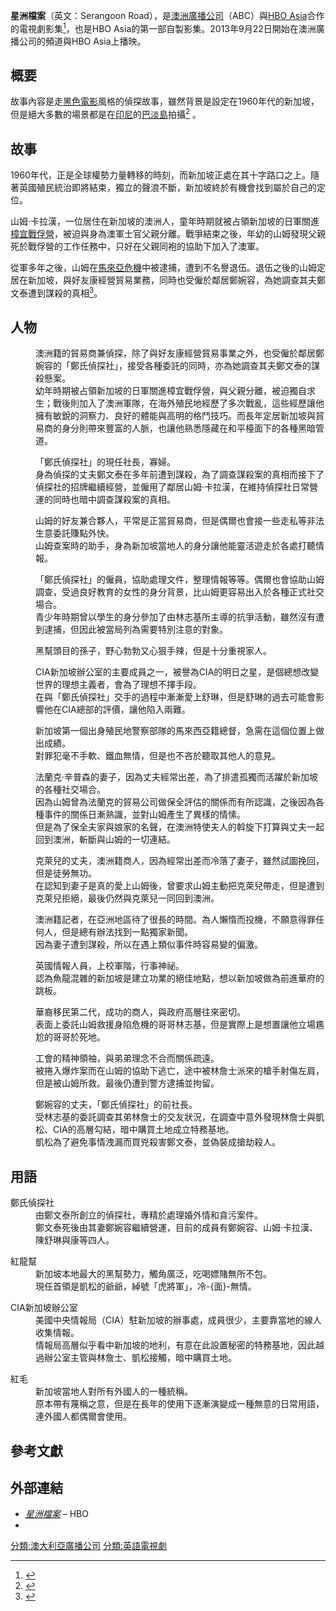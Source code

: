 {{Refimprove|time=2014-10-25T14:40:52+00:00}}
{{Infobox television
| show_name = 星洲檔案
| image =
| caption =
| show_name_2 =
| genre = [[時代劇|時代劇]]<br>[[黑色電影|黑色電影]]
| creator = 
| writer =Paul D. Barron
| director = Peter Andrikidis <br> Tony Tilse
| creative_director =
| developer =
| presenter =
| starring = [[Don_Hany|Don Hany]]<br>[[陳冲_(演員)|陳冲]]<br>{{le|郑良雄|Alaric Tay}}<br>[[Michael_Dorman|Michael Dorman]]<br>{{le|齐騛|Pamelyn Chee}}<br>''等''
| voices =
| narrated =
| theme_music_composer = Cezary Skubiszewski<br>Jan Skubiszewski
| opentheme =
| endtheme =
| composer =
| country = {{flagicon|Australia}} 澳洲<br>{{flagicon|Singapore}} 新加坡
| language = 英文
| num_seasons = 1
| num_episodes = 10
| list_episodes =
| executive_producer =
| co_exec =
| producer =
| supervising_producer =
| asst_producer =
| co-producer =
| editor =
| story_editor =
| location = [[印尼|印尼]][[巴淡島|巴淡島]]
| cinematography =
| camera =
| runtime =
| network = [[澳洲廣播公司|澳洲廣播公司]]
| picture_format =
| audio_format =
| first_run =
| first_aired = 2013年9月22日
| last_aired = 2013年11月24日
| preceded_by =
| followed_by =
| related =
| website = http://www.abc.net.au/tv/programs/serangoon-road/
| production_website =
}}

'''星洲檔案'''（英文：Serangoon Road），是[[澳洲廣播公司|澳洲廣播公司]]（ABC）與[[HBO_Asia|HBO Asia]]合作的電視劇影集<ref>{{cite web |url=http://www.tvtonight.com.au/2012/09/abc-drama-co-production-with-hbo-asia.html |title=ABC drama co-production with HBO Asia |publisher=TV Tonight |date=7 September 2012 |accessdate=2013-11-24 |archive-date=2013-01-17 |archive-url=https://web.archive.org/web/20130117050846/http://www.tvtonight.com.au/2012/09/abc-drama-co-production-with-hbo-asia.html |dead-url=yes }}</ref>，也是HBO Asia的第一部自製影集。2013年9月22日開始在澳洲廣播公司的頻道與HBO Asia上播映。

== 概要 ==
故事內容是走[[黑色電影|黑色電影]]風格的偵探故事，雖然背景是設定在1960年代的新加坡，但是絕大多數的場景都是在[[印尼|印尼]]的[[巴淡島|巴淡島]]拍攝<ref>{{Cite web |url=http://ministers.regional.gov.au/hon-simon-crean-mp/media-releases/2012/tv-series-fostering-cultural-ties-singapore-and-indonesia |title=存档副本 |accessdate=2013-11-24 |archive-date=2013-09-11 |archive-url=https://archive.today/20130911010713/http://ministers.regional.gov.au/hon-simon-crean-mp/media-releases/2012/tv-series-fostering-cultural-ties-singapore-and-indonesia |dead-url=yes }}</ref> 。

== 故事 ==
1960年代，正是全球權勢力量轉移的時刻，而新加坡正處在其十字路口之上。隨著英國殖民統治即將結束，獨立的聲浪不斷，新加坡終於有機會找到屬於自己的定位。

山姆·卡拉漢，一位居住在新加坡的澳洲人，童年時期就被占領新加坡的日軍關進[[樟宜監獄|樟宜戰俘營]]，被迫與身為澳軍士官父親分離。戰爭結束之後，年幼的山姆發現父親死於戰俘營的工作任務中，只好在父親同袍的協助下加入了澳軍。

從軍多年之後，山姆在[[馬來亞緊急狀態|馬來亞危機]]中被逮捕，遭到不名譽退伍。退伍之後的山姆定居在新加坡，與好友康經營貿易業務，同時也受僱於鄰居鄭婉容，為她調查其夫鄭文泰遭到謀殺的真相<ref>{{citenews|title=Airdate: Serangoon Road|url=http://www.tvtonight.com.au/2013/08/airdate-serangoon-road.html|date=30 August 2013|publisher=TV Tonight|accessdate=2013-11-24|archive-date=2013-09-25|archive-url=https://web.archive.org/web/20130925033930/http://www.tvtonight.com.au/2013/08/airdate-serangoon-road.html|dead-url=no}}</ref>。

== 人物 ==
;{{nihongo|山姆·卡拉漢|Sam Callaghan|Don Hany飾}}
:澳洲籍的貿易商兼偵探，除了與好友康經營貿易事業之外，也受僱於鄰居鄭婉容的「鄭氏偵探社」，接受各種委託的同時，亦為她調查其夫鄭文泰的謀殺懸案。
:幼年時期被占領新加坡的日軍關進樟宜戰俘營，與父親分離，被迫獨自求生；戰後則加入了澳洲軍隊，在海外殖民地經歷了多次戰亂，這些經歷讓他擁有敏銳的洞察力、良好的體能與高明的格鬥技巧。而長年定居新加坡與貿易商的身分則帶來豐富的人脈，也讓他熟悉隱藏在和平檯面下的各種黑暗管道。

;{{nihongo|鄭婉容|Patricia Cheng|[[陳冲_(演員)|陳冲]]飾}}
:「鄭氏偵探社」的現任社長，寡婦。
:身為偵探的丈夫鄭文泰在多年前遭到謀殺，為了調查謀殺案的真相而接下了偵探社的招牌繼續經營，並僱用了鄰居山姆·卡拉漢，在維持偵探社日常營運的同時也暗中調查謀殺案的真相。

;{{nihongo|康|Kang|{{le|郑良雄|Alaric Tay}}飾}}
:山姆的好友兼合夥人，平常是正當貿易商，但是偶爾也會接一些走私等非法生意委託賺點外快。
:山姆查案時的助手，身為新加坡當地人的身分讓他能靈活遊走於各處打聽情報。

;{{nihongo|陳舒琳|Su Ling Chen|{{le|齐騛|Pamelyn Chee}}飾}}
:「鄭氏偵探社」的僱員，協助處理文件，整理情報等等。偶爾也會協助山姆調查，受過良好教育的女性的身分背景，比山姆更容易出入於各種正式社交場合。
:青少年時期曾以學生的身分參加了由林志基所主導的抗爭活動，雖然沒有遭到逮捕，但因此被當局列為需要特別注意的對象。

;{{nihongo|凱松|Kay Song|[[黃經漢|黃經漢]]飾}}
:黑幫頭目的孫子，野心勃勃又心狠手辣，但是十分重視家人。

;{{nihongo|康拉德·哈里森|Conrad Harrison|Michael Dorman飾}}
:CIA新加坡辦公室的主要成員之一，被譽為CIA的明日之星，是個總想改變世界的理想主義者，會為了理想不擇手段。
:在與「鄭氏偵探社」交手的過程中漸漸愛上舒琳，但是舒琳的過去可能會影響他在CIA總部的評價，讓他陷入兩難。

;{{nihongo|阿姆蘭|Inspector Amran|Ario Bayu飾}}
:新加坡第一個出身殖民地警察部隊的馬來西亞籍總督，急需在這個位置上做出成績。
:對罪犯毫不手軟、鐵血無情，但是也不吝於聽取其他人的意見。

;{{nihongo|克萊兒·辛普森|Claire Simpson|Maeve Dermody飾}}
:法蘭克·辛普森的妻子，因為丈夫經常出差，為了排遣孤獨而活躍於新加坡的各種社交場合。
:因為山姆曾為法蘭克的貿易公司做保全評估的關係而有所認識，之後因為各種事件的關係日漸熟識，並對山姆產生了異樣的情愫。
:但是為了保全夫家與娘家的名聲，在澳洲特使夫人的斡旋下打算與丈夫一起回到澳洲，斬斷與山姆的一切連結。

;{{nihongo|法蘭克·辛普森|Frank Simpson|Jeremy Lindsay Taylor飾}}
:克萊兒的丈夫，澳洲籍商人，因為經常出差而冷落了妻子，雖然試圖挽回，但是徒勞無功。
:在認知到妻子是真的愛上山姆後，曾要求山姆主動把克萊兒帶走，但是遭到克萊兒拒絕，最後仍然與克萊兒一同回到澳洲。

;{{nihongo|布魯斯 “麥卡”麥唐諾|Bruce “Macca” MacDonald|Tony Martin飾}}
:澳洲籍記者，在亞洲地區待了很長的時間。為人懶惰而投機，不願意得罪任何人，但是總有辦法找到一點獨家新聞。
:因為妻子遭到謀殺，所以在遇上類似事件時容易變的偏激。

;{{nihongo|羅倫斯·米勒|Lawrence Miller|Shane Briant飾}}
:英國情報人員，上校軍階，行事神祕。
:認為魚龍混雜的新加坡是建立功業的絕佳地點，想以新加坡做為前進華府的跳板。

;{{nihongo|林詹士|James Lim|[[陳之財|陳之財]]飾}}
:華裔移民第二代，成功的商人，與政府高層往來密切。
:表面上委託山姆救援身陷危機的哥哥林志基，但是實際上是想置讓他立場尷尬的哥哥於死地。

;{{nihongo|林志基|Lim}}
:工會的精神領袖，與弟弟理念不合而關係疏遠。
:被捲入爆炸案而在山姆的協助下逃亡，途中被林詹士派來的槍手射傷左肩，但是被山姆所救。最後仍遭到警方逮捕並拘留。

;{{nihongo|鄭文泰|Winston Cheng|[[羅素_(華人演員)|王盛德]]飾}}
:鄭婉容的丈夫，「鄭氏偵探社」的前社長。
:受林志基的委託調查其弟林詹士的交友狀況，在調查中意外發現林詹士與凱松、CIA的高層勾結，暗中購買土地成立特務基地。
:凱松為了避免事情洩漏而買兇殺害鄭文泰，並偽裝成搶劫殺人。

== 用語 ==
;鄭氏偵探社
:由鄭文泰所創立的偵探社，專精於處理婚外情和貪污案件。
:鄭文泰死後由其妻鄭婉容繼續營運，目前的成員有鄭婉容、山姆‧卡拉漢、陳舒琳與康等四人。

;紅龍幫
:新加坡本地最大的黑幫勢力，觸角廣泛，吃喝嫖賭無所不包。
:現任首領是凱松的爺爺，綽號「虎將軍」，冷-{面}-無情。

;CIA新加坡辦公室
:美國中央情報局（CIA）駐新加坡的辦事處，成員很少，主要靠當地的線人收集情報。
:情報局高層似乎看中新加坡的地利，有意在此設置秘密的特務基地，因此越過辦公室主管與林詹士、凱松接觸，暗中購買土地。

;紅毛
:新加坡當地人對所有外國人的一種統稱。
:原本帶有蔑稱之意，但是在長年的使用下逐漸演變成一種無意的日常用語，連外國人都偶爾會使用。

== 參考文獻 ==
{{reflist}}
== 外部連結 ==

*[http://hboasia.com/HBO/zh-tw/shows/serangoon-road/ ''星洲檔案''] {{Wayback|url=http://hboasia.com/HBO/zh-tw/shows/serangoon-road/ |date=20160305011937 }} – HBO
*{{IMDb title|2699780|Serangoon Road}}

{{DEFAULTSORT:Serangoon Road}}
[[分類:澳大利亞廣播公司|分類:澳大利亞廣播公司]]
[[分類:英語電視劇|分類:英語電視劇]]